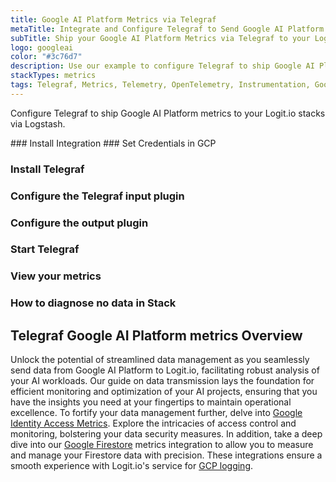```yaml
---
title: Google AI Platform Metrics via Telegraf
metaTitle: Integrate and Configure Telegraf to Send Google AI Platform Metrics
subTitle: Ship your Google AI Platform Metrics via Telegraf to your Logit.io Stack
logo: googleai
color: "#3c76d7"
description: Use our example to configure Telegraf to ship Google AI Platform metrics to Logit.io. Configure Telegraf to send Google AI Platform metrics to ELK.
stackTypes: metrics
tags: Telegraf, Metrics, Telemetry, OpenTelemetry, Instrumentation, Google AI Platform, Prometheus, Artificial Intelligence, Ai
---
```


Configure Telegraf to ship Google AI Platform metrics to your Logit.io stacks via Logstash.

<Steps>
  ### Install Integration
  <InstallIntegration/>
  ### Set Credentials in GCP

  <SetGCPCredentials intro="The Google AI Platform serves as a specialized collection of services within Google Cloud, 
    specifically designed for the construction, deployment and administration of machine learning 
    models in a cloud-based environment."/>

  ### Install Telegraf

  <InstallTelegraf />

  ### Configure the Telegraf input plugin

  <TelegrafStackDriverInput metric_type="ml.googleapis.com"/>

  ### Configure the output plugin

  <TelegrafOutputPlugin />

  ### Start Telegraf

  <StartTelegraf />

  ### View your metrics
  <LaunchStack source="Google_AI_Platform_Metrics_via_Telegraf" utmMedium="metrics" utmCampaign="telegraf-GoogleAIPlatform-metrics" />

  ### How to diagnose no data in Stack

  <DiagnoseNoData />
</Steps>

## Telegraf Google AI Platform metrics Overview

Unlock the potential of streamlined data management as you seamlessly send data from Google AI Platform to Logit.io, 
facilitating robust analysis of your AI workloads. Our guide on data transmission lays the foundation for efficient 
monitoring and optimization of your AI projects, ensuring that you have the insights you need at your fingertips to 
maintain operational excellence. To fortify your data management further, delve into 
[Google Identity Access Metrics](/integrations/infrastructure-metrics/google-cloud/identity-access-telegraf-metrics). 
Explore the intricacies of access control and monitoring, bolstering your data security measures. In addition, take 
a deep dive into our [Google Firestore](/integrations/infrastructure-metrics/google-cloud/firestore-telegraf-metrics) metrics 
integration to allow you to measure and manage your Firestore data with precision. These integrations ensure a 
smooth experience with Logit.io's service for [GCP logging](https://logit.io/solutions/gcp-logging/).